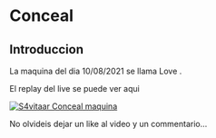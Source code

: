 # Conceal {-}

## Introduccion {-}

La maquina del dia 10/08/2021 se llama Love
.

El replay del live se puede ver aqui

[![S4vitaar Conceal maquina](https://img.youtube.com/vi/RtztYLMZMe8/0.jpg)](https://www.youtube.com/watch?v=RtztYLMZMe8)

No olvideis dejar un like al video y un commentario...
